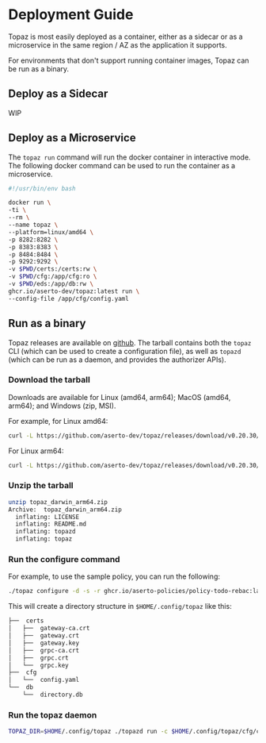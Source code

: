 # Deployment Guide

Topaz is most easily deployed as a container, either as a sidecar or as a microservice in the same region / AZ as the application it supports.

For environments that don't support running container images, Topaz can be run as a binary.

## Deploy as a Sidecar

WIP

## Deploy as a Microservice

The `topaz run` command will run the docker container in interactive mode. The following docker command can be used to run the container as a microservice.

```sh
#!/usr/bin/env bash

docker run \
-ti \
--rm \
--name topaz \
--platform=linux/amd64 \
-p 8282:8282 \
-p 8383:8383 \
-p 8484:8484 \
-p 9292:9292 \
-v $PWD/certs:/certs:rw \
-v $PWD/cfg:/app/cfg:ro \
-v $PWD/eds:/app/db:rw \
ghcr.io/aserto-dev/topaz:latest run \
--config-file /app/cfg/config.yaml
```

## Run as a binary

Topaz releases are available on [github](https://github.com/aserto-dev/topaz/releases/latest). The tarball contains both the `topaz` CLI (which can be used to create a configuration file), as well as `topazd` (which can be run as a daemon, and provides the authorizer APIs).

### Download the tarball

Downloads are available for Linux (amd64, arm64); MacOS (amd64, arm64); and Windows (zip, MSI).

For example, for Linux amd64:

```sh
curl -L https://github.com/aserto-dev/topaz/releases/download/v0.20.30/topaz_linux_x86_64.zip >topaz.zip
```

For Linux arm64:

```sh
curl -L https://github.com/aserto-dev/topaz/releases/download/v0.20.30/topaz_linux_arm64.zip >topaz.zip
```

### Unzip the tarball

```sh
unzip topaz_darwin_arm64.zip
Archive:  topaz_darwin_arm64.zip
  inflating: LICENSE
  inflating: README.md
  inflating: topazd
  inflating: topaz
```

### Run the configure command 

For example, to use the sample policy, you can run the following:

```sh
./topaz configure -d -s -r ghcr.io/aserto-policies/policy-todo-rebac:latest -n policy-todo
```

This will create a directory structure in `$HOME/.config/topaz` like this:

```sh
├──  certs
│   ├──  gateway-ca.crt
│   ├──  gateway.crt
│   ├──  gateway.key
│   ├──  grpc-ca.crt
│   ├──  grpc.crt
│   └──  grpc.key
├──  cfg
│   └──  config.yaml
└──  db
    └──  directory.db
```

### Run the topaz daemon

```sh
TOPAZ_DIR=$HOME/.config/topaz ./topazd run -c $HOME/.config/topaz/cfg/config.yaml
```
